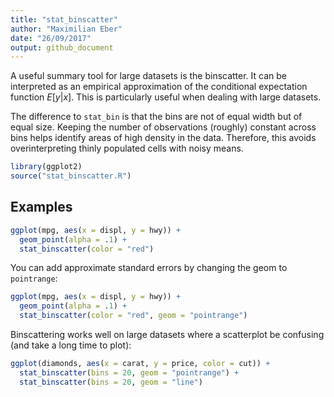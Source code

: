 ```yaml
---
title: "stat_binscatter"
author: "Maximilian Eber"
date: "26/09/2017"
output: github_document
---
```


A useful summary tool for large datasets is the binscatter. It can be interpreted as an empirical approximation of the conditional expectation function $E[y|x]$. This is particularly useful when dealing with large datasets. 

The difference to `stat_bin` is that the bins are not of equal width but of equal size. Keeping the number of observations (roughly) constant across bins helps identify areas of high density in the data. Therefore, this avoids overinterpreting thinly populated cells with noisy means.

```r
library(ggplot2)
source("stat_binscatter.R")
```

## Examples

```r
ggplot(mpg, aes(x = displ, y = hwy)) +
  geom_point(alpha = .1) +
  stat_binscatter(color = "red")
```

You can add approximate standard errors by changing the geom to `pointrange`:

```r
ggplot(mpg, aes(x = displ, y = hwy)) + 
  geom_point(alpha = .1) + 
  stat_binscatter(color = "red", geom = "pointrange")
```

Binscattering works well on large datasets where a scatterplot be confusing (and take a long time to plot):

```r
ggplot(diamonds, aes(x = carat, y = price, color = cut)) + 
  stat_binscatter(bins = 20, geom = "pointrange") +
  stat_binscatter(bins = 20, geom = "line")
```
